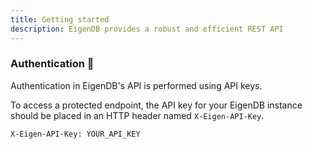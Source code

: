 ```yaml
---
title: Getting started
description: EigenDB provides a robust and efficient REST API
---
```


### Authentication 🔐

Authentication in EigenDB's API is performed using API keys. 

To access a protected endpoint, the API key for your EigenDB instance should be placed in an HTTP header named `X-Eigen-API-Key`.

```http
X-Eigen-API-Key: YOUR_API_KEY
```